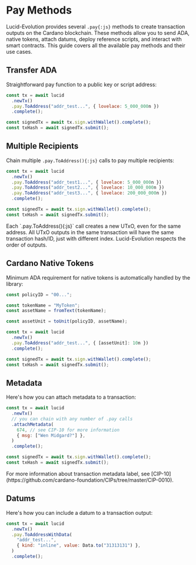 
# Pay Methods

Lucid-Evolution provides several `.pay{:js}` methods to create transaction outputs on the Cardano blockchain. These methods allow you to send ADA, native tokens, attach datums, deploy reference scripts, and interact with smart contracts. This guide covers all the available pay methods and their use cases.

## Transfer ADA

Straightforward pay function to a public key or script address:

```js showLineNumbers {3}
const tx = await lucid
  .newTx()
  .pay.ToAddress("addr_test...", { lovelace: 5_000_000n })
  .complete();

const signedTx = await tx.sign.withWallet().complete();
const txHash = await signedTx.submit();
```

## Multiple Recipients

Chain multiple `.pay.ToAddress(){:js}` calls to pay multiple recipients:

```js showLineNumbers {3-5}
const tx = await lucid
  .newTx()
  .pay.ToAddress("addr_test1...", { lovelace: 5_000_000n })
  .pay.ToAddress("addr_test2...", { lovelace: 10_000_000n })
  .pay.ToAddress("addr_test3...", { lovelace: 200_000_000n })
  .complete();

const signedTx = await tx.sign.withWallet().complete();
const txHash = await signedTx.submit();
```

<Callout type="info">
  Each `.pay.ToAddress(){:js}` call creates a new UTxO, even for the same address. All UTxO outputs in the same transaction will have the same transaction hash/ID, just with different index. Lucid-Evolution respects the order of outputs.
</Callout>

## Cardano Native Tokens

Minimum ADA requirement for native tokens is automatically handled by the library:

```js showLineNumbers {10}
const policyID = "00...";

const tokenName = "MyToken";
const assetName = fromText(tokenName);

const assetUnit = toUnit(policyID, assetName);

const tx = await lucid
  .newTx()
  .pay.ToAddress("addr_test...", { [assetUnit]: 10n })
  .complete();

const signedTx = await tx.sign.withWallet().complete();
const txHash = await signedTx.submit();
```

## Metadata

Here's how you can attach metadata to a transaction:

```js showLineNumbers /attachMetadata/ {4-7}
const tx = await lucid
  .newTx()
  // you can chain with any number of .pay calls
  .attachMetadata(
    674, // see CIP-10 for more information
    { msg: ["Wen Midgard?"] },
  )
  .complete();

const signedTx = await tx.sign.withWallet().complete();
const txHash = await signedTx.submit();
```

<Callout type="info">
  For more information about transaction metadata label, see [CIP-10](https://github.com/cardano-foundation/CIPs/tree/master/CIP-0010).
</Callout>

## Datums

Here's how you can include a datum to a transaction output:

```js showLineNumbers {5}
const tx = await lucid
  .newTx()
  .pay.ToAddressWithData(
    "addr_test...",
    { kind: "inline", value: Data.to("31313131") },
  )
  .complete();
```

